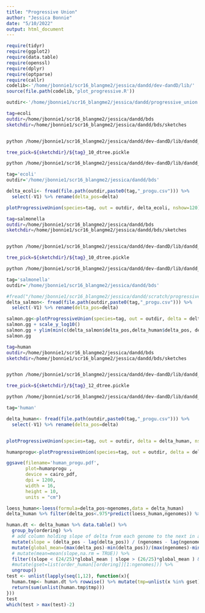 ```yaml
---
title: "Progressive Union"
author: "Jessica Bonnie"
date: "5/10/2022"
output: html_document
---
```


```r

require(tidyr)
require(ggplot2)
require(data.table)
require(openssl)
require(dplyr)
require(optparse)
require(callr)
codelib<-'/home/jbonnie1/scr16_blangme2/jessica/dandd/dev-dandD/lib/'
source(file.path(codelib,'plot_progressive.R'))

outdir<-'/home/jbonnie1/scr16_blangme2/jessica/dandd/progressive_union'

```


```bash
tag=ecoli
outdir=/home/jbonnie1/scr16_blangme2/jessica/dandd/bds
sketchdir=/home/jbonnie1/scr16_blangme2/jessica/dandd/bds/sketches


python /home/jbonnie1/scr16_blangme2/jessica/dandd/dev-dandD/lib/dandd_cmd.py tree -s ${tag} -c ${sketchdir} -k 14 

tree_pick=${sketchdir}/${tag}_10_dtree.pickle

python /home/jbonnie1/scr16_blangme2/jessica/dandd/dev-dandD/lib/dandd_cmd.py progressive -d ${tree_pick}  -n 120 -o ${outdir}/${tag}_progu.csv
```


```r
tag='ecoli'
outdir='/home/jbonnie1/scr16_blangme2/jessica/dandd/bds'

delta_ecoli<- fread(file.path(outdir,paste0(tag,"_progu.csv"))) %>%
  select(-V1) %>% rename(delta_pos=delta)

plotProgressiveUnion(species=tag, out = outdir, delta_ecoli, nshow=120)

```



```bash
tag=salmonella
outdir=/home/jbonnie1/scr16_blangme2/jessica/dandd/bds
sketchdir=/home/jbonnie1/scr16_blangme2/jessica/dandd/bds/sketches


python /home/jbonnie1/scr16_blangme2/jessica/dandd/dev-dandD/lib/dandd_cmd.py tree -s ${tag} -c ${sketchdir} -k 15 

tree_pick=${sketchdir}/${tag}_10_dtree.pickle

python /home/jbonnie1/scr16_blangme2/jessica/dandd/dev-dandD/lib/dandd_cmd.py progressive -d ${tree_pick}  -n 120 -o ${outdir}/${tag}_progu.csv
```


```r
tag='salmonella'
outdir='/home/jbonnie1/scr16_blangme2/jessica/dandd/bds'

#fread("/home/jbonnie1/scr16_blangme2/jessica/dandd/scratch/progressive_union/sketches/testplot.csv")
delta_salmon<- fread(file.path(outdir,paste0(tag,"_progu.csv"))) %>%
  select(-V1) %>% rename(delta_pos=delta)

salmon.gg<-plotProgressiveUnion(species=tag, out = outdir, delta = delta_salmon, nshow=5)
salmon.gg + scale_y_log10()
salmon.gg + ylim(min(c(delta_salmon$delta_pos,delta_human$delta_pos, delta_ecoli$delta_pos), na.rm=TRUE),max(c(delta_salmon$delta_pos,delta_human$delta_pos, delta_ecoli$delta_pos), na.rm=TRUE)/340)
salmon.gg

```



```bash
tag=human
outdir=/home/jbonnie1/scr16_blangme2/jessica/dandd/bds
sketchdir=/home/jbonnie1/scr16_blangme2/jessica/dandd/bds/sketches


python /home/jbonnie1/scr16_blangme2/jessica/dandd/dev-dandD/lib/dandd_cmd.py tree -s ${tag} -c ${sketchdir} -k 20 

tree_pick=${sketchdir}/${tag}_12_dtree.pickle

python /home/jbonnie1/scr16_blangme2/jessica/dandd/dev-dandD/lib/dandd_cmd.py progressive -d ${tree_pick}  -n 30 -o ${outdir}/${tag}_progu.csv
```



```r
tag='human'

delta_human<- fread(file.path(outdir,paste0(tag,"_progu.csv"))) %>%
  select(-V1) %>% rename(delta_pos=delta)


plotProgressiveUnion(species=tag, out = outdir, delta = delta_human, nshow=120)

humanprogu<-plotProgressiveUnion(species=tag, out = outdir, delta = delta_human, nshow=8) + guides(linetype = 'none')

ggsave(filename='human_progu.pdf',
       plot=humanprogu ,
       device = cairo_pdf, 
       dpi = 1200, 
       width = 16,
       height = 10, 
       units = "cm")

```



```r

loess_human<-loess(formula=delta_pos~ngenomes,data = delta_human)
delta_human %>% filter(delta_pos<.975*predict(loess_human,ngenomes)) %>% View()

human.dt <- delta_human %>% data.table() %>%
  group_by(ordering) %>% 
  # add column holding slope of delta from each genome to the next in an ordering
  mutate(slope = (delta_pos - lag(delta_pos)) / (ngenomes - lag(ngenomes))) %>% 
  mutate(global_mean=(max(delta_pos)-min(delta_pos))/(max(ngenomes)-min(ngenomes))) %>%
  # mutate(mean=mean(slope,na.rm = TRUE)) %>%
  filter((slope < (24/25)*global_mean | slope > (26/25)*global_mean ) & slope !=0) %>%
  #mutate(gset=list(order_human[[ordering]][1:ngenomes])) %>%
  ungroup() 
test <- unlist(lapply(seq(1,12), function(x){
  human.tmp<- human.dt %>% rowwise() %>% mutate(tmp=unlist(x %in% gset))
  return(sum(unlist(human.tmp$tmp)))
}))
test
which(test > max(test)-2)


```